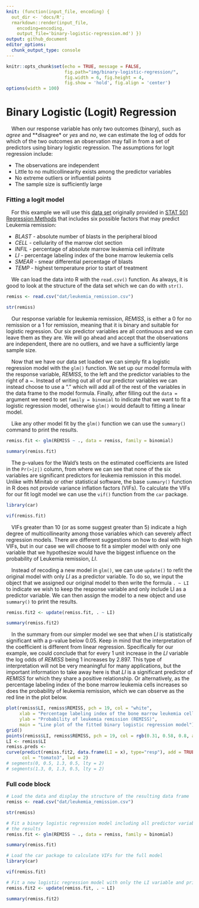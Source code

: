 ```yaml
---
knit: (function(input_file, encoding) {
  out_dir <- 'docs/R';
  rmarkdown::render(input_file,
    encoding=encoding,
    output_file='binary-logistic-regression.md') })
output: github_document
editor_options:
  chunk_output_type: console
---
```

  
```r
knitr::opts_chunk$set(echo = TRUE, message = FALSE,
                      fig.path="img/binary-logistic-regression/",
                      fig.width = 6, fig.height = 4,
                      fig.show = 'hold', fig.align = 'center')
options(width = 100)
```

# Binary Logistic (Logit) Regression

&emsp;When our response variable has only two outcomes (binary), such as *agree* and **disagree* or *yes* and *no*, we can estimate the log of odds for which of the two outcomes an observation may fall in from a set of predictors using binary logistic regression.  The assumptions for logit regression include:

* The observations are independent
* Little to no multicollinearity exists among the predictor variables
* No extreme outliers or influential points
* The sample size is sufficiently large

### Fitting a logit model

&emsp;For this example we will use this [data set](https://github.com/tylerbg/DLC_stat_resources/tree/master/docs/R/dat/leukemia_remission.csv) originally provided in [STAT 501 Regression Methods](https://online.stat.psu.edu/stat501/lesson/15/15.1) that includes six possible factors that may predict Leukemia remission:

* *BLAST* - absolute number of blasts in the peripheral blood
* *CELL* - cellularity of the marrow clot section
* *INFIL* - percentage of absolute marrow leukemia cell infiltrate
* *LI* - percentage labeling index of the bone marrow leukemia cells
* *SMEAR* - smear differential percentage of blasts
* *TEMP* - highest temperature prior to start of treatment

&emsp;We can load the data into R with the `read.csv()` function.  As always, it is good to look at the structure of the data set which we can do with `str()`.

```r
remiss <- read.csv("dat/leukemia_remission.csv")

str(remiss)
```

&emsp;Our response variable for leukemia remission, *REMISS*, is either a 0 for no remission or a 1 for remission, meaning that it is binary and suitable for logistic regression.  Our six predictor variables are all continuous and we can leave them as they are.  We will go ahead and accept that the observations are independent, there are no outliers, and we have a sufficiently large sample size.

&emsp;Now that we have our data set loaded we can simply fit a logistic regression model with the `glm()` function.  We set up our model formula with the response variable, *REMISS*, to the left and the predictor variables to the right of a *~*. Instead of writing out all of our predictor variables we can instead choose to use a "." which will add all of the rest of the variables in the data frame to the model formula.  Finally, after filling out the `data =` argument we need to set `family = binomial` to indicate that we want to fit a logistic regression model, otherwise `glm()` would default to fitting a linear model.

&emsp;Like any other model fit by the `glm()` function we can use the `summary()` command to print the results.

```r
remiss.fit <- glm(REMISS ~ ., data = remiss, family = binomial)

summary(remiss.fit)
```

&emsp;The p-values for the Wald's tests on the estimated coefficients are listed in the `Pr(>|z|)` column, from where we can see that none of the six variables are significant predictors for leukemia remission in this model.  Unlike with Minitab or other statistical software, the base `summary()` function in R does not provide variance inflation factors (VIFs).  To calculate the VIFs for our fit logit model we can use the `vif()` function from the `car` package.

```r
library(car)

vif(remiss.fit)
```

&emsp;VIFs greater than 10 (or as some suggest greater than 5) indicate a high degree of multicollinearity among those variables which can severely affect regression models.  There are different suggestions on how to deal with high VIFs, but in our case we will choose to fit a simpler model with only one variable that we hypothesize would have the biggest influence on the probability of Leukemia remission, *LI*.

&emsp;Instead of recoding a new model in `glm()`, we can use `update()` to refit the original model with only *LI* as a predictor variable.  To do so, we input the object that we assigned our original model to then write the formula `. ~ LI` to indicate we wish to keep the response variable and only include LI as a predictor variable.  We can then assign the model to a new object and use `summary()` to print the results.

```r
remiss.fit2 <- update(remiss.fit, . ~ LI)

summary(remiss.fit2)
```

&emsp;In the summary from our simpler model we see that when *LI* is statistically significant with a p-value below 0.05. Keep in mind that the interpretation of the coefficient is different from linear regression. Specifically for our example, we could conclude that for every 1 unit increase in the *LI* variable the log odds of *REMISS* being 1 increases by 2.897. This type of interpretation will not be very meaningful for many applications, but the important information to take away here is that *LI* is a significant predictor of *REMISS* for which they share a positive relationship.  Or alternatively, as the percentage labeling index of the bone marrow leukemia cells increases so does the probability of leukemia remission, which we can observe as the red line in the plot below.

```r
plot(remiss$LI, remiss$REMISS, pch = 19, col = "white",
     xlab = "Percentage labeling index of the bone marrow leukemia cells (LI)",
     ylab = "Probability of leukemia remission (REMISS)",
     main = "Line plot of the fitted binary logistic regression model")
grid()
points(remiss$LI, remiss$REMISS, pch = 19, col = rgb(0.31, 0.58, 0.8, alpha = 0.41))
LI <- remiss$LI
remiss.preds <-
curve(predict(remiss.fit2, data.frame(LI = x), type="resp"), add = TRUE,
      col = "tomato3", lwd = 2)
# segments(0, 0.5, 1.3, 0.5, lty = 2)
# segments(1.3, 0, 1.3, 0.5, lty = 2)
```

### Full code block

```r
# Load the data and display the structure of the resulting data frame
remiss <- read.csv("dat/leukemia_remission.csv")

str(remiss)

# Fit a binary logistic regression model including all predictor variables and print a summary of
# the results
remiss.fit <- glm(REMISS ~ ., data = remiss, family = binomial)

summary(remiss.fit)

# Load the car package to calculate VIFs for the full model
library(car)

vif(remiss.fit)

# Fit a new logistic regression model with only the LI variable and print a summary of the results
remiss.fit2 <- update(remiss.fit, . ~ LI)

summary(remiss.fit2)
```



